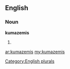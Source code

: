 ==English==

===Noun===
'''kumazemis'''

# {{plural of|[[kumazemi]]}}

[[Category:English plurals]]

[[ar:kumazemis]]
[[my:kumazemis]]